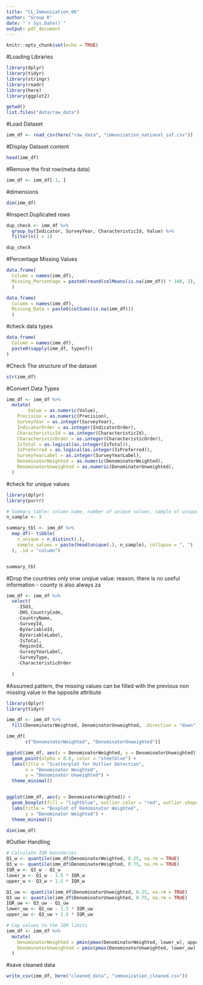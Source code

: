 ```yaml
---
title: "CL_Immunization_06"
author: "Group K"
date: "`r Sys.Date()`"
output: pdf_document
---
```

```r
knitr::opts_chunk$set(echo = TRUE)
```
#Loading Libraries
```r
library(dplyr)
library(tidyr)
library(stringr)
library(readr)
library(here)
library(ggplot2)

getwd()
list.files("data/raw_data")
```
#Load Dataset 
```r
imm_df <- read_csv(here("raw_data", "immunization_national_zaf.csv"))
```

#Display Dataset content
```r
head(imm_df)
```

#Remove the first row(meta data)
```r
imm_df <- imm_df[-1, ]
```
#dimensions 
```r
dim(imm_df)
```
#Inspect Duplicated rows
```r
dup_check <- imm_df %>%
  group_by(Indicator, SurveyYear, CharacteristicId, Value) %>%
  filter(n() > 1)

dup_check

```

#Percentage Missing Values
```r

data.frame(
  Column = names(imm_df),
  Missing_Percentage = paste0(round(colMeans(is.na(imm_df)) * 100, 2), "%")
  )

```

```r
data.frame(
  Column = names(imm_df),
  Missing_Data = paste0(colSums(is.na(imm_df)))
  )
```

#check data types
```r
data.frame(
  Column = names(imm_df),
  paste0(sapply(imm_df, typeof))
)

```
#Check The structure of the dataset 
```r
str(imm_df)

```
#Convert Data Types
```r
imm_df <- imm_df %>%
  mutate(
        Value = as.numeric(Value),
    Precision = as.numeric(Precision),
    SurveyYear = as.integer(SurveyYear),
    IndicatorOrder = as.integer(IndicatorOrder),
    CharacteristicId = as.integer(CharacteristicId),
    CharacteristicOrder = as.integer(CharacteristicOrder),
    IsTotal = as.logical(as.integer(IsTotal)),
    IsPreferred = as.logical(as.integer(IsPreferred)),
    SurveyYearLabel = as.integer(SurveyYearLabel),
    DenominatorWeighted = as.numeric(DenominatorWeighted),
    DenominatorUnweighted = as.numeric(DenominatorUnweighted),
  )
```
#check for unique values
```r
library(dplyr)
library(purrr)

# Summary table: column name, number of unique values, sample of unique values
n_sample <- 3

summary_tbl <- imm_df %>%
  map_df(~ tibble(
    n_unique = n_distinct(.),
    sample_values = paste(head(unique(.), n_sample), collapse = ", ")
  ), .id = "column")


summary_tbl


```

#Drop the countries only onw unqiue value: reason, there is no useful information - county is also always za
```r
imm_df <- imm_df %>%
  select(
    -ISO3, 
    -DHS_CountryCode, 
    -CountryName, 
    -SurveyId,
    -ByVariableId, 
    -ByVariableLabel, 
    -IsTotal,
    -RegionId, 
    -SurveyYearLabel, 
    -SurveyType,
    -CharacteristicOrder
    
  )
```

#Assumed pattern, the missing values can be filled with the previous non missing value in the opposite attribute
```r


library(dplyr)
library(tidyr)

imm_df <- imm_df %>%
  fill(DenominatorWeighted, DenominatorUnweighted, .direction = "down")

imm_df[
       c("DenominatorWeighted", "DenominatorUnweighted")]

```

```r
ggplot(imm_df, aes(x = DenominatorWeighted, y = DenominatorUnweighted)) +
  geom_point(alpha = 0.6, color = "steelblue") +
  labs(title = "Scatterplot for Outlier Detection",
       x = "Denominator Weighted",
       y = "Denominator Unweighted") +
  theme_minimal()


ggplot(imm_df, aes(y = DenominatorWeighted)) +
  geom_boxplot(fill = "lightblue", outlier.color = "red", outlier.shape = 16) +
  labs(title = "Boxplot of Denominator Weighted",
       y = "Denominator Weighted") +
  theme_minimal()
```

```r
dim(imm_df)
```

#Outlier Handling
```r
# Calculate IQR boundaries
Q1_w <- quantile(imm_df$DenominatorWeighted, 0.25, na.rm = TRUE)
Q3_w <- quantile(imm_df$DenominatorWeighted, 0.75, na.rm = TRUE)
IQR_w <- Q3_w - Q1_w
lower_w <- Q1_w - 1.5 * IQR_w
upper_w <- Q3_w + 1.5 * IQR_w

Q1_uw <- quantile(imm_df$DenominatorUnweighted, 0.25, na.rm = TRUE)
Q3_uw <- quantile(imm_df$DenominatorUnweighted, 0.75, na.rm = TRUE)
IQR_uw <- Q3_uw - Q1_uw
lower_uw <- Q1_uw - 1.5 * IQR_uw
upper_uw <- Q3_uw + 1.5 * IQR_uw

# Cap values to the IQR limits
imm_df <- imm_df %>%
  mutate(
    DenominatorWeighted = pmin(pmax(DenominatorWeighted, lower_w), upper_w),
    DenominatorUnweighted = pmin(pmax(DenominatorUnweighted, lower_uw), upper_uw)
  )


```
#save cleaned data
```r
write_csv(imm_df, here("cleaned_data", "immunization_cleaned.csv"))
```